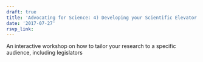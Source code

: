 ```yaml
---
draft: true 
title: 'Advocating for Science: 4) Developing your Scientific Elevator Pitch'
date: '2017-07-27'
rsvp_link: 
---
```


An interactive workshop on how to tailor your research to a specific audience, including legislators




